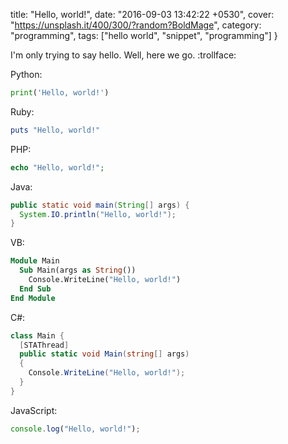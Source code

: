   title: "Hello, world!",
  date: "2016-09-03 13:42:22 +0530",
  cover: "https://unsplash.it/400/300/?random?BoldMage",
  category: "programming",
  tags: ["hello world", "snippet", "programming"]
}

I'm only trying to say hello.
Well, here we go. :trollface:

Python:

```python
print('Hello, world!')
```

Ruby:

```ruby
puts "Hello, world!"
```

PHP:

```php
echo "Hello, world!";
```

Java:

```java
public static void main(String[] args) {
  System.IO.println("Hello, world!");
}
```

VB:

```vb
Module Main
  Sub Main(args as String())
    Console.WriteLine("Hello, world!")
  End Sub
End Module
```

C#:

```csharp
class Main {
  [STAThread]
  public static void Main(string[] args)
  {
    Console.WriteLine("Hello, world!");
  }
}
```

JavaScript:

```javascript
console.log("Hello, world!");
```
